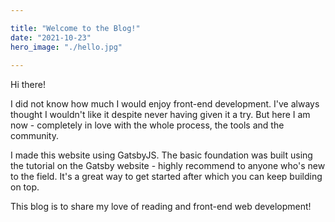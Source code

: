 ```yaml
---

title: "Welcome to the Blog!"
date: "2021-10-23"
hero_image: "./hello.jpg"
  
---
```



Hi there!

I did not know how much I would enjoy front-end development. I've always thought I wouldn't like it despite never having given it a try. But here I am now - completely in love with the whole process, the tools and the community.

I made this website using GatsbyJS. The basic foundation was built using the tutorial on the Gatsby website - highly recommend to anyone who's new to the field. It's a great way to get started after which you can keep building on top.

This blog is to share my love of reading and front-end web development!
